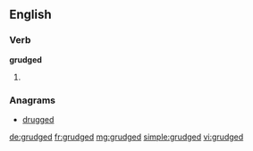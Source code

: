 ==English==

===Verb===
'''grudged'''

# {{past of|grudge}}

===Anagrams===
* [[drugged#English|drugged]]

[[de:grudged]]
[[fr:grudged]]
[[mg:grudged]]
[[simple:grudged]]
[[vi:grudged]]